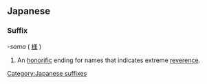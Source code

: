 ==Japanese==
===Suffix===
''-sama'' ( [[様]] )
#An [[honorific]] ending for names that indicates extreme [[reverence]].
[[Category:Japanese suffixes]]
